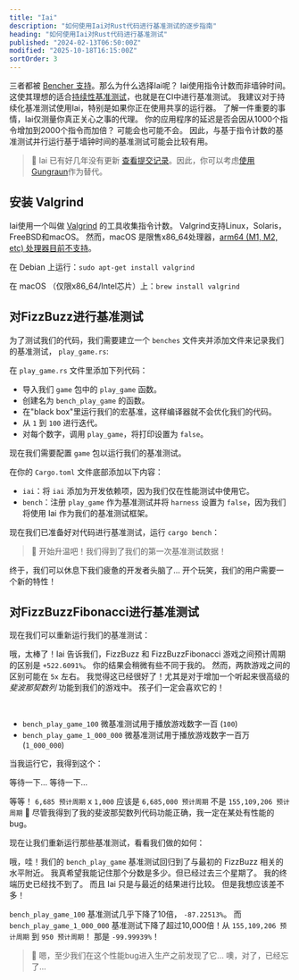 ```yaml
---
title: "Iai"
description: "如何使用Iai对Rust代码进行基准测试的逐步指南"
heading: "如何使用Iai对Rust代码进行基准测试"
published: "2024-02-13T06:50:00Z"
modified: "2025-10-18T16:15:00Z"
sortOrder: 3
---
```



<Benchmarking />

<FizzBuzzRust />

<StepByStepRust />

<MicroVsMacro />

<BenchmarkingRust />

三者都被 [Bencher 支持](/zh/docs/explanation/adapters/)。那么为什么选择Iai呢？
Iai使用指令计数而非墙钟时间。
这使其理想的适合[持续性基准测试](/zh/docs/explanation/continuous-benchmarking/)，也就是在CI中进行基准测试。
我建议对于持续化基准测试使用Iai，特别是如果你正在使用共享的运行器。
了解一件重要的事情，Iai仅测量你真正关心之事的代理。
你的应用程序的延迟是否会因从1000个指令增加到2000个指令而加倍？
可能会也可能不会。
因此，与基于指令计数的基准测试并行运行基于墙钟时间的基准测试可能会比较有用。

> 🐰 Iai 已有好几年没有更新 [查看提交记录](https://github.com/bheisler/iai/commits/main/)。因此，你可以考虑[使用 Gungraun](/zh/docs/explanation/adapters/#-rust-gungraun)作为替代。

## 安装 Valgrind

Iai使用一个叫做 [Valgrind](https://valgrind.org/) 的工具收集指令计数。
Valgrind支持Linux，Solaris，FreeBSD和macOS。
然而，macOS 是限售x86_64处理器，[arm64 (M1, M2, etc) 处理器目前不支持](https://github.com/LouisBrunner/valgrind-macos/issues/56)。

在 Debian 上运行：`sudo apt-get install valgrind`

在 macOS （仅限x86_64/Intel芯片）上：`brew install valgrind`

<FizzBuzzRefactor />

## 对FizzBuzz进行基准测试

为了测试我们的代码，我们需要建立一个 `benches` 文件夹并添加文件来记录我们的基准测试， `play_game.rs`:

<GameBenchesTree />

在 `play_game.rs` 文件里添加下列代码：

<FizzBuzzRefactorBenchesCode />

- 导入我们 `game` 包中的 `play_game` 函数。
- 创建名为 `bench_play_game` 的函数。
- 在"black box"里运行我们的宏基准，这样编译器就不会优化我们的代码。
- 从 `1` 到 `100` 进行迭代。
- 对每个数字，调用 `play_game`，将打印设置为 `false`。

现在我们需要配置 `game` 包以运行我们的基准测试。

在你的 `Cargo.toml` 文件底部添加以下内容：

<GameCargoToml />

- `iai`：将 `iai` 添加为开发依赖项，因为我们仅在性能测试中使用它。
- `bench`：注册 `play_game` 作为基准测试并将 `harness` 设置为 `false`，因为我们将使用 Iai 作为我们的基准测试框架。

现在我们已准备好对代码进行基准测试，运行 `cargo bench`：

<BenchPlayGameOutput />

> 🐰 开始升温吧！我们得到了我们的第一次基准测试数据！

终于，我们可以休息下我们疲惫的开发者头脑了...
开个玩笑，我们的用户需要一个新的特性！

<FizzBuzzFibonacciRust>
  <PlayGameRustCode />
</FizzBuzzFibonacciRust>

## 对FizzBuzzFibonacci进行基准测试

现在我们可以重新运行我们的基准测试：

<BenchPlayGameFibonacciOutput />

哦，太棒了！Iai 告诉我们，FizzBuzz 和 FizzBuzzFibonacci 游戏之间预计周期的区别是 `+522.6091%`。
你的结果会稍微有些不同于我的。
然而，两款游戏之间的区别可能在 `5x` 左右。
我觉得这已经很好了！尤其是对于增加一个听起来很高级的 _斐波那契数列_ 功能到我们的游戏中。
孩子们一定会喜欢它的！

<FizzBuzzFibonacciOpenRust>
  <FizzBuzzFibonacciOpenRustCode />
</FizzBuzzFibonacciOpenRust>

<TheEnd />

<br />

<OnFire />

<BenchPlayGameOnFireCode />

- `bench_play_game_100` 微基准测试用于播放游戏数字一百 (`100`)
- `bench_play_game_1_000_000` 微基准测试用于播放游戏数字一百万 (`1_000_000`)

当我运行它，我得到这个：

<BenchPlayGameOnFireOutputStart />

等待一下... 等待一下...

<BenchPlayGameOnFireOutput />

等等！ `6,685 预计周期` x `1,000` 应该是 `6,685,000 预计周期` 不是 `155,109,206 预计周期` 🤯
尽管我得到了我的斐波那契数列代码功能正确，我一定在某处有性能的bug。

<FizzBuzzFibonacciFixRust />

现在让我们重新运行那些基准测试，看看我们做的如何：

<BenchPlayGameFixOutput />

哦，哇！我们的 `bench_play_game` 基准测试回归到了与最初的 FizzBuzz 相关的水平附近。
我真希望我能记住那个分数是多少。但已经过去三个星期了。
我的终端历史已经找不到了。
而且 Iai 只是与最近的结果进行比较。
但是我想应该差不多！

`bench_play_game_100` 基准测试几乎下降了10倍， `-87.22513%`。
而 `bench_play_game_1_000_000` 基准测试下降了超过10,000倍！从 `155,109,206 预计周期` 到 `950 预计周期`！
那是 `-99.99939%`！

> 🐰 嗯，至少我们在这个性能bug进入生产之前发现了它... 噢，对了，已经忘了...

<CatchInCi />

<CatchInCiOutput />

<CatchInCiPlot />

<CatchInCiPlotRustBench title="如何使用Iai对Rust进行基准测试" />

<BencherFooter />
